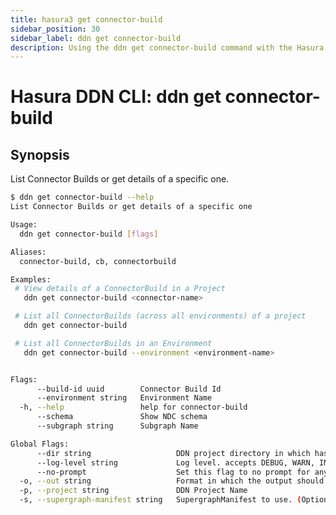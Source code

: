 ```yaml
---
title: hasura3 get connector-build
sidebar_position: 30
sidebar_label: ddn get connector-build
description: Using the ddn get connector-build command with the Hasura CLI
---
```


# Hasura DDN CLI: ddn get connector-build 

## Synopsis
List Connector Builds or get details of a specific one.

```bash
$ ddn get connector-build --help
List Connector Builds or get details of a specific one

Usage:
  ddn get connector-build [flags]

Aliases:
  connector-build, cb, connectorbuild

Examples:
 # View details of a ConnectorBuild in a Project
   ddn get connector-build <connector-name>

 # List all ConnectorBuilds (across all environments) of a project
   ddn get connector-build

 # List all ConnectorBuilds in an Environment
   ddn get connector-build --environment <environment-name>


Flags:
      --build-id uuid        Connector Build Id
      --environment string   Environment Name
  -h, --help                 help for connector-build
      --schema               Show NDC schema
      --subgraph string      Subgraph Name

Global Flags:
      --dir string                   DDN project directory in which hasura.yaml is present (default ".")
      --log-level string             Log level. accepts DEBUG, WARN, INFO, ERROR, FATAL (default "INFO")
      --no-prompt                    Set this flag to no prompt for anything, the command fails if any input is missing
  -o, --out string                   Format in which the output should be printed, accepts table, json and yaml (default "table")
  -p, --project string               DDN Project Name
  -s, --supergraph-manifest string   SupergraphManifest to use. (Optional. DefaultSupergraphManifest used  if not provided)
```


